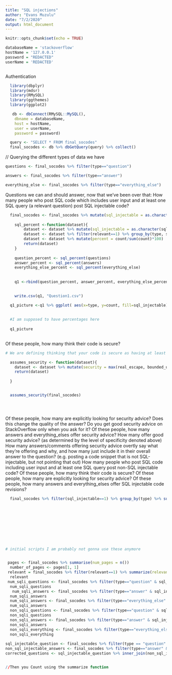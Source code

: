 ```yaml
---
title: "SQL injections"
author: "Evans Muzulu"
date: "7/2/2020"
output: html_document
---
```


```r
knitr::opts_chunk$set(echo = TRUE)
```

```r

databaseName = 'stackoverflow'
hostName = '127.0.0.1'
password = "REDACTED"
userName = 'REDACTED'



```
Authentication
```r
  library(dbplyr) 
  library(mdsr)   
  library(RMySQL)
  library(ggthemes)
  library(ggplot2)

   db <- dbConnect(RMySQL::MySQL(), 
    dbname = databaseName,
    host = hostName,
    user = userName,
    password = password)

  query <- "SELECT * FROM final_socodes"
  final_socodes <- db %>% dbGetQuery(query) %>% collect()
```
// Querying the different types of data we have
```r

questions <- final_socodes %>% filter(type=="question")

answers <- final_socodes %>% filter(type=="answer")

everything_else <- final_socodes %>% filter(type=="everything_else")

```


Questions we can and should answer, now that we’ve been over that:
How many people who post SQL code which includes user input and at least one SQL query (a relevant question) post SQL injectable code?

```r

  final_socodes <- final_socodes %>% mutate(sql_injectable = as.character(sql_injectable))
  
    sql_percent <-function(dataset){
        dataset <- dataset %>% mutate(sql_injectable = as.character(sql_injectable))
        dataset <- dataset %>% filter(relevant==1) %>% group_by(type, sql_injectable) %>% summarize(count=n())
        dataset <- dataset %>% mutate(percent = count/sum(count)*100)
        return(dataset)
    }
    
    question_percent <- sql_percent(questions)
    answer_percent <- sql_percent(answers)
    everything_else_percent <- sql_percent(everything_else)
    
    
    q1 <-rbind(question_percent, answer_percent, everything_else_percent)
    

    write.csv(q1, "Question1.csv")

  q1_picture <-q1 %>% ggplot( aes(x=type, y=count, fill=sql_injectable)) + geom_col()  + xlab("Type") + ylab("Number of items")+ coord_flip()
  
  
  #I am supposed to have percentages here
  
  q1_picture
  

```


Of these people, how many think their code is secure?

```r

# We are defining thinking that your code is secure as having at least one of these things: real_escape, bounded_user_input, prepared_statements

  assumes_security <- function(dataset){
    dataset <- dataset %>% mutate(security = max(real_escape, bounded_user_input, prepared))
    return(dataset)
    
  }


  assumes_security(final_socodes)





```




Of these people, how many are explicitly looking for security advice?
Does this change the quality of the answer? Do you get good security advice on StackOverflow only when you ask for it?
Of these people, how many answers and everything_elses offer security advice?
How many offer good security advice? (as determined by the level of specificity denoted above)
How many answers/comments offering security advice overtly say what they’re offering and why, and how many just include it in their overall answer to the question? (e.g. posting a code snippet that is not SQL-injectable, but not pointing that out)
How many people who post SQL code including user input and at least one SQL query post non-SQL injectable code?
Of these people, how many think their code is secure?
Of these people, how many are explicitly looking for security advice?
Of these people, how many answers and everything_elses offer SQL injectable code revisions?

```r
  

  final_socodes %>% filter(sql_injectable==1) %>% group_by(type) %>% summarize()
  
  









```



```r


# initial scripts I am probably not gonna use these anymore


 pages <- final_socodes %>% summarise(num_pages = n())
  number_of_pages <- pages[1, 1]
 relevant = final_socodes %>% filter(relevant==1) %>% summarize(relevant_pages = n())
  relevant
 num_sqli_questions <- final_socodes %>% filter(type=="question" & sql_injectable==1) %>% summarize(sqli_questions = n())
  num_sqli_questions
   num_sqli_answers <- final_socodes %>% filter(type=="answer" & sql_injectable==1) %>% summarize(sqli_answers = n())
  num_sqli_answers
  num_sqli_answers <- final_socodes %>% filter(type=="everything_else" & sql_injectable==1) %>% summarize(sqli_everything = n())
  num_sqli_answers
  non_sqli_questions <- final_socodes %>% filter(type=="question" & sql_injectable==0) %>% summarize(non_sqli_questions = n())
  non_sqli_questions
  non_sqli_answers <- final_socodes %>% filter(type=="answer" & sql_injectable==0) %>% summarize(non_sqli_answers = n())
  non_sqli_answers
  non_sqli_everything <- final_socodes %>% filter(type=="everything_else" & sql_injectable==0) %>% summarize(non_sqli_everything_else = n())
  non_sqli_everything
  
sql_injectable_question <- final_socodes %>% filter(type == "question" & sql_injectable=1)
non_sql_injectable_answers <- final_socodes %>% filter(type=="answer" & sql_injectable==0)
corrected_questions <- sql_injectable_question %>% inner_join(non_sql_injectable_answers, by="id")


//Then you Count using the summarize function






```



